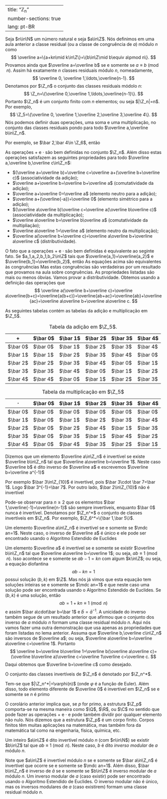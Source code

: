 

---
title: "ℤ<sub>n</sub>"
number-sections: true
lang: pt-BR
---

Seja $n\in\N$ um número natural e seja $a\in\Z$. Nós definimos em uma aula anterior a classe residual (ou a classe de congruência de $a$) módulo $n$ como
$$
\overline a=\{a+kn\mid k\in\Z\}=\{b\in\Z\mid b\equiv a\pmod n\}.
$$
Provamos ainda que $\overline a=\overline b$ se e somente se $a\equiv b\pmod n$. Assim há exatamente $n$ classes residuais módulo $n$, nomeadamente,
$$
\overline 0, \overline 1,\ldots,\overline{n-1}.
$$
Denotamos por $\Z_n$ o conjunto das classes residuais módolo $n$:
$$
\Z_n=\{\overline 0,\overline 1,\ldots,\overline{n-1}\}.
$$
Portanto $\Z_n$ é um conjunto finito com $n$ elementos; ou seja $|\Z_n|=n$. Por exemplo,
$$
\Z_5=\{\overline 0, \overline 1,\overline 2,\overline 3,\overline 4\}.
$$
Nós podemos definir duas operações, uma soma e uma multiplicação, no conjunto das classes residuais pondo
\begin{align*}
\overline a+\overline b&=\overline{a+b};\\
\overline a\cdot\overline b&=\overline{a\cdot b}
\end{align*}
para todo $\overline a,\overline b\in\Z_n$.

:::{#exm-}
Por exemplo, se $\bar 2,\bar 4\in \Z_6$, então\begin{align*}\bar 2+\bar 4&=\overline{2+4}=\bar 6=\bar 0;\\\bar 2\cdot \bar 4&=\overline{2\cdot 4}=\bar 8=\bar 2.\end{align*}
:::


:::{#lem-}
As operações $+$ e $\cdot$ são bem definidas no conjunto $\Z_n$. Além disso estas operações satisfazem as seguintes propriedades para todo $\overline a,\overline b,\overline c\in\Z_n$:


- $(\overline a+\overline b)+\overline c=\overline a+(\overline b+\overline c)$ (associatividade da adição);
- $\overline a+\overline b=\overline b+\overline a$ (comutatividade da adição);
- $\overline a+\overline 0=\overline a$ (elemento neutro para a adição);
- $\overline a+(\overline{-a})=\overline 0$ (elemento simétrico para a adição);
- $(\overline a\overline b)\overline c=\overline a(\overline b\overline c)$ (associatividade da multiplicação);
- $\overline a\overline b=\overline b\overline a$ (comutatividade da multipliação);
- $\overline a\overline 1=\overline a$ (elemento neutro da multiplicação);
- $\overline a(\overline b+\overline c)=\overline a\overline b+\overline a\overline c$ (distributividade).

:::


:::{.proof}
O fato que a operações $+$ e $\cdot$ são bem definidas é equivalente ao seginte fato. Se $a_1,a_2,b_1,b_2\in\Z$ tais que $\overline{a_1}=\overline{a_2}$ e
$\overline{b_1}=\overline{b_2}$, então
\begin{align*}
\overline{a_1}+\overline{b_1}&=\overline{a_2}+\overline{b_2}\\
\overline{a_1}\overline{b_1}&=\overline{a_2}\overline{b_2}\\
\end{align*}
As equações acima são equivalentes às congruências
\begin{align*}
a_1+b_1&\equiv a_2+b_2\pmod n\\
a_1b_1&=a_2b_2\pmod n\\
\end{align*}
Mas estas congruências são verdadeiras por um resultado que provamos na aula sobre congruẽncias.
As propriedades listadas são mais ou menos óbvias. Vamos provar a distributividade. Obtemos usando a definição das operações que
$$
\overline a(\overline b+\overline c)=\overline a\overline{b+c}=\overline{a(b+c)}=\overline{ab+ac}=\overline{ab}+\overline{ac}=\overline a\overline b+\overline a\overline c.
$$
:::

As seguintes tabelas contém as tabelas da adição e multiplicação em $\Z_5$.

:::{#tbl-}

| $+$      | $\bar 0$ | $\bar 1$ | $\bar 2$ | $\bar 3$ | $\bar 4$ |
|----------|----------|----------|----------|----------|----------|
| $\bar 0$ | $\bar 0$ | $\bar 1$ | $\bar 2$ | $\bar 3$ | $\bar 4$ |
| $\bar 1$ | $\bar 1$ | $\bar 2$ | $\bar 3$ | $\bar 4$ | $\bar 0$ |
| $\bar 2$ | $\bar 2$ | $\bar 3$ | $\bar 4$ | $\bar 0$ | $\bar 1$ |
| $\bar 3$ | $\bar 3$ | $\bar 4$ | $\bar 0$ | $\bar 1$ | $\bar 2$ |
| $\bar 4$ | $\bar 4$ | $\bar 0$ | $\bar 1$ | $\bar 2$ | $\bar 3$ |

: Tabela da adição em $\Z_5$.
:::

:::{#tbl-}

| $\cdot$  | $\bar 0$ | $\bar 1$ | $\bar 2$ | $\bar 3$ | $\bar 4$ | 
|----------|----------|----------|----------|----------|----------|
| $\bar 0$ | $\bar 0$ | $\bar 0$ | $\bar 0$ | $\bar 0$ | $\bar 0$ | 
| $\bar 1$ | $\bar 0$ | $\bar 1$ | $\bar 2$ | $\bar 3$ | $\bar 4$ | 
| $\bar 2$ | $\bar 0$ | $\bar 2$ | $\bar 4$ | $\bar 1$ | $\bar 3$ | 
| $\bar 3$ | $\bar 0$ | $\bar 3$ | $\bar 1$ | $\bar 4$ | $\bar 2$ | 
| $\bar 4$ | $\bar 0$ | $\bar 4$ | $\bar 3$ | $\bar 2$ | $\bar 1$ |

: Tabela da multiplicação em $\Z_5$
:::

:::{#def-}
Dizemos que um elemento $\overline a\in\Z_n$ é invertível se existe $\overline b\in\Z_n$ tal que $\overline a\overline b=\overline 1$. Neste caso $\overline b$ é dito inverso de $\overline a$ e escrevemos $\overline b=\overline a^{-1}$
:::


:::{#exm-}
Por exemplo $\bar 3\in\Z_{10}$ é invertível, pois $\bar 3\cdot \bar 7=\bar 1$. Logo $\bar 3^{-1}=\bar 7$. Por outro lado, $\bar 2\in\Z_{10}$ não é invertível
:::

Pode-se observar para $n\geq 2$ que os elementos $\bar 1,\overline{-1}=\overline{n-1}$ 
são sempre invertíveis, enquanto $\bar 0$ nunca é invertível. Denotamos por $\Z_n^*$ o conjunto de classes invertíveis em $\Z_n$. Por exemplo, $\Z_6^*=\{\bar 1,\bar 5\}$.

:::{#lem-unique-inverse-zn}
Um elemento $\overline a\in\Z_n$ é invertível se e somente se $\mdc an=1$. Neste caso, o inverso de $\overline a$ é único e ele pode ser encontrado usando o Algoritmo Estendido de Euclides
:::


:::{.proof}
Um elemento $\overline a$ é invertível se e somente se existir $\overline b\in\Z_n$ tal que $\overline a\overline b=\overline 1$; ou seja, $ab\equiv 1\pmod n$. Isso acontece se e somente se $ab-1=kn$ com algum $k\in\Z$; ou seja, a equação diofantina 
$$
ab-kn=1
$$
possui solução $(b,k)$ em $\Z$. Mas nós já vimos que esta equação tem soluções inteiras se e somente se $\mdc an=1$ e que neste caso uma solução pode ser encontrada usando o Algoritmo Estendido de Euclides. Se $(b,k)$ é uma solução, então 
$$
ab=1+kn\equiv 1\pmod n
$$
e assim $\bar a\cdot\bar b=\bar 1$ e $\bar b=\bar a^{-1}$.
A unicidade do inverso também segue de um resultado anterior que afirmou que o conjunto dos inverso de $a$ módulo $n$ formam uma classe residual módulo $n$. Aqui nós vamos fazer uma outra demonstração que usa apenas as propriedades que foram listadas no lema anterior. Assuma que $\overline b,\overline c\in\Z_n$ são inversos de $\overline a$; ou seja, $\overline a\overline b=\overline a\overline c=\overline 1$. Portanto
$$
\overline b=\overline b\overline 1=\overline b(\overline a\overline c)=(\overline b\overline a)\overline c=\overline 1\overline c=\overline c.
$$
Daqui obtemos que $\overline b=\overline c$ como desejado.
:::

O conjunto das classes invertíveis de $\Z_n$ é denotado por $\Z_n^*$. 

:::{#cor-}
Tem-se que $|\Z_n^*|=\varphi(n)$ (onde $\varphi$ é a função de Euler). Além disso, todo elemento diferente de $\overline 0$ é invertível em $\Z_n$ se e somente se $n$ é primo
:::

O corolário anterior implica que, se $p$ for primo, a estrutura $\Z_p$ comporta-se na mesma maneira como $\Q$, $\R$, ou $\C$ no sentido que pode fazer as operações $+$ e $\cdot$ e pode também dividir por qualquer elemento não nulo. Nós dizemos que a estrutura $\Z_p$ é um corpo finito. Corpos finitos têm muitas aplicações na matemática, mas também fora da matemática tal como na engenharia, física, química, etc.

:::{#def-}
Um inteiro $a\in\Z$ é dito invertível módulo $n$ (com $n\in\N$) se existir $b\in\Z$ tal que $ab\equiv 1\pmod n$. Neste caso, $b$ é dito *inverso modular* de $a$ módulo $n$. 
:::

Note que $a\in\Z$ é invertível módulo $n$ se e somente se $\bar a\in\Z_n$ é invertível que ocorre se e somente se $\mdc an=1$. Além disso, $\bar b\in\Z_n$ é inverso de $\bar a$ se e somente se $b\in\Z$ é inverso modular de $a$ módulo $n$. Um inverso modular de $a$ (caso existir) pode ser encontrado usando o Algoritmo Estendido de Euclides. O inverso modular não é único, mas os inversos modulares de $a$ (caso existirem) formam uma classe residual módulo $n$.
